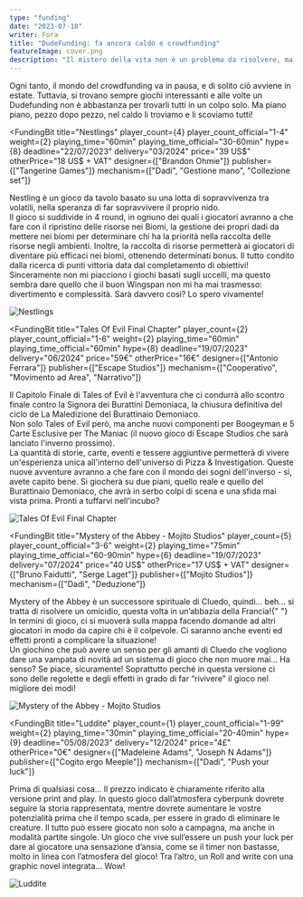 ```yaml
---
type: "funding"
date: "2023-07-18"
writer: Fora
title: "DudeFunding: fa ancora caldo e crowdfunding"
featureImage: cover.png
description: "Il mistero della vita non è un problema da risolvere, ma un gioco da pledgiare"
---
```


<FundingIntro>
  Ogni tanto, il mondo del crowdfunding va in pausa, e di solito ciò avviene in
  estate. Tuttavia, si trovano sempre giochi interessanti e alle volte un
  Dudefunding non è abbastanza per trovarli tutti in un colpo solo. Ma piano
  piano, pezzo dopo pezzo, nel caldo li troviamo e li scoviamo tutti!
</FundingIntro>

<FundingBit
  title="Nestlings"
  player_count={4}
  player_count_official="1-4"
  weight={2}
  playing_time="60min"
  playing_time_official="30-60min"
  hype={8}
  deadline="22/07/2023"
  delivery="03/2024"
  price="39 US$"
  otherPrice="18 US$ + VAT"
  designer={["Brandon Ohmie"]}
  publisher={["Tangerine Games"]}
  mechanism={["Dadi", "Gestione mano", "Collezione set"]}
>
  Nestling è un gioco da tavolo basato su una lotta di sopravvivenza tra
  volatili, nella speranza di far sopravvivere il proprio nido. <br />
  Il gioco si suddivide in 4 round, in ognuno dei quali i giocatori avranno a che
  fare con il ripristino delle risorse nei Biomi, la gestione dei propri dadi da
  mettere nei biomi per determinare chi ha la priorità nella raccolta delle risorse
  negli ambienti. Inoltre, la raccolta di risorse permetterà ai giocatori di diventare
  più efficaci nei biomi, ottenendo determinati bonus. Il tutto condito dalla ricerca
  di punti vittoria data dal completamento di obiettivi! <br />
  Sinceramente non mi piacciono i giochi basati sugli uccelli, ma questo sembra
  dare quello che il buon <Link to="/reviews/wingspan">Wingspan</Link> non mi ha
  mai trasmesso: divertimento e complessità. Sarà davvero così? Lo spero
  vivamente!
</FundingBit>

<img src="game1.png?t=1" alt="Nestlings" />

<FundingLink
  title="Nestlings"
  link="https://www.kickstarter.com/projects/nestlings/nestlings"
  small
/>

<FundingBit
  title="Tales Of Evil Final Chapter"
  player_count={2}
  player_count_official="1-6"
  weight={2}
  playing_time="60min"
  playing_time_official="60min"
  hype={8}
  deadline="19/07/2023"
  delivery="06/2024"
  price="59€"
  otherPrice="16€"
  designer={["Antonio Ferrara"]}
  publisher={["Escape Studios"]}
  mechanism={["Cooperativo", "Movimento ad Area", "Narrativo"]}
>
  Il Capitolo Finale di Tales of Evil è l'avventura che ci condurrà allo scontro
  finale contro la Signora dei Burattini Demoniaca, la chiusura definitiva del
  ciclo de La Maledizione del Burattinaio Demoniaco. <br />
  Non solo Tales of Evil però, ma anche nuovi componenti per Boogeyman e 5 Carte
  Esclusive per The Maniac (il nuovo gioco di Escape Studios che sarà lanciato l'inverno
  prossimo). <br />
  La quantità di storie, carte, eventi e tessere aggiuntive permetterà di vivere
  un'esperienza unica all'interno dell'universo di Pizza & Investigation. Queste
  nuove avventure avranno a che fare con il mondo dei sogni dell'inverso - sì,
  avete capito bene. Si giocherà su due piani, quello reale e quello del
  Burattinaio Demoniaco, che avrà in serbo colpi di scena e una sfida mai vista
  prima. Pronti a tuffarvi nell'incubo?
</FundingBit>

<img src="game2.png?t=1" alt="Tales Of Evil Final Chapter" />

<FundingLink
  title="Tales Of Evil Final Chapter"
  link="https://gamefound.com/projects/escapestudios/tales-of-evil-and-boogeyman-expansion-and-reprint"
  small
/>

<FundingBit
  title="Mystery of the Abbey - Mojito Studios"
  player_count={5}
  player_count_official="3-6"
  weight={2}
  playing_time="75min"
  playing_time_official="60-90min"
  hype={6}
  deadline="19/07/2023"
  delivery="07/2024"
  price="40 US$"
  otherPrice="17 US$ + VAT"
  designer={["Bruno Faidutti", "Serge Laget"]}
  publisher={["Mojito Studios"]}
  mechanism={["Dadi", "Deduzione"]}
>
  Mystery of the Abbey è un successore spirituale di Cluedo, quindi… beh… si
  tratta di risolvere un omicidio, questa volta in un’abbazia della Francia!{" "}
  <br />
  In termini di gioco, ci si muoverà sulla mappa facendo domande ad altri giocatori
  in modo da capire chi è il colpevole. Ci saranno anche eventi ed effetti pronti
  a complicare la situazione! <br />
  Un giochino che può avere un senso per gli amanti di Cluedo che vogliono dare
  una vampata di novità ad un sistema di gioco che non muore mai… Ha senso? Se
  piace, sicuramente! Soprattutto perché in questa versione ci sono delle
  regolette e degli effetti in grado di far “rivivere" il gioco nel migliore dei
  modi!
</FundingBit>

<img src="game3.png?t=1" alt="Mystery of the Abbey - Mojito Studios" />

<FundingLink
  title="Mystery of the Abbey - Mojito Studios"
  link="https://www.kickstarter.com/projects/mojitostudios/mystery-of-the-abbey-mojito-studios"
  small
/>

<FundingBit
  title="Luddite"
  player_count={1}
  player_count_official="1-99"
  weight={2}
  playing_time="30min"
  playing_time_official="20-40min"
  hype={9}
  deadline="05/08/2023"
  delivery="12/2024"
  price="4£"
  otherPrice="0€"
  designer={["Madeleine Adams", "Joseph N Adams"]}
  publisher={["Cogito ergo Meeple"]}
  mechanism={["Dadi", "Push your luck"]}
>
  Prima di qualsiasi cosa… Il prezzo indicato è chiaramente riferito alla
  versione print and play. In questo gioco dall’atmosfera cyberpunk dovrete
  seguire la storia rappresentata, mentre dovrete aumentare le vostre
  potenzialità prima che il tempo scada, per essere in grado di eliminare le
  creature. Il tutto può essere giocato non solo a campagna, ma anche in
  modalità partite singole. Un gioco che vive sull’essere un push your luck per
  dare al giocatore una sensazione d’ansia, come se il timer non bastasse, molto
  in linea con l’atmosfera del gioco! Tra l’altro, un Roll and write con una
  graphic novel integrata… Wow!
</FundingBit>

<img src="game4.png?t=1" alt="Luddite" />

<FundingLink
  title="Luddite"
  link="https://www.kickstarter.com/projects/cogitoergomeeple/luddite"
  small
/>
